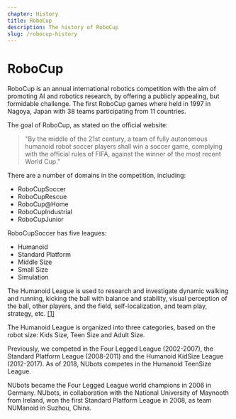 ```yaml
---
chapter: History
title: RoboCup
description: The history of RoboCup
slug: /robocup-history
---
```


# RoboCup
RoboCup is an annual international robotics competition with the aim of promoting AI and robotics research, by offering a publicly appealing, but formidable challenge. The first RoboCup games where held in 1997 in Nagoya, Japan with 38 teams participating from 11 countries.

The goal of RoboCup, as stated on the official website:

> "By the middle of the 21st century, a team of fully autonomous humanoid robot soccer players shall win a soccer game, complying with the official rules of FIFA, against the winner of the most recent World Cup."

There are a number of domains in the competition, including:
- RoboCupSoccer
- RoboCupRescue
- RoboCup@Home
- RoboCupIndustrial
- RoboCupJunior

RoboCupSoccer has five leagues:
- Humanoid
- Standard Platform
- Middle Size
- Small Size
- Simulation

The Humanoid League is used to research and investigate dynamic walking and running, kicking the ball with balance and stability, visual perception of the ball, other players, and the field, self-localization, and team play, strategy, etc. [[1]](https://www.robocup.org/leagues/3 "Reference: RoboCup Humanoid League")

The Humanoid League is organized into three categories, based on the robot size: Kids Size, Teen Size and Adult Size.

Previously, we competed in the Four Legged League (2002-2007), the Standard Platform League (2008-2011) and the Humanoid KidSize League (2012-2017). As of 2018, NUbots competes in the Humanoid TeenSize League.

NUbots became the Four Legged League world champions in 2006 in Germany. NUbots, in collaboration with the National University of Maynooth from Ireland, won the first Standard Platform League in 2008, as team NUManoid in Suzhou, China.
